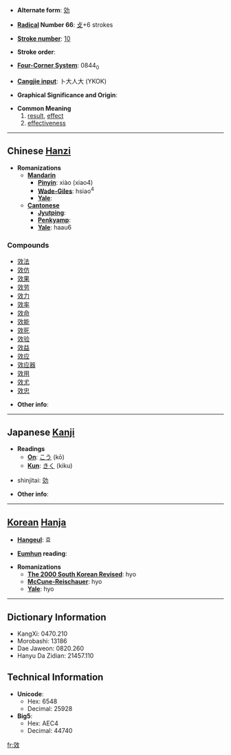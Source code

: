 * '''Alternate form''': [[効]]

* '''[[Wiktionary:Chinese radical index| Radical]] Number 66''': [[Wiktionary:Chinese radical index 攴|攴]]+6 strokes

* '''[[Wiktionary:Chinese total strokes index|Stroke number]]''': [[Wiktionary:Chinese total strokes index 10|10]]

* '''Stroke order''': 

* '''[[Wiktionary:Chinese four corner index|Four-Corner System]]''': 0844<sub>0</sub>

* '''[[Wiktionary:Chinese Cangjie index|Cangjie input]]''': 卜大人大 (YKOK)

* '''Graphical Significance and Origin''': 

* '''Common Meaning'''
*# [[result]], [[effect]]
*# [[effectiveness]]


----

== Chinese [[Hanzi]] ==

* '''Romanizations'''
** '''[[Mandarin]]'''
*** '''[[Pinyin]]''': xiào (xiao4)
*** '''[[Wade-Giles]]''': hsiao<sup>4</sup>
*** '''[[Yale]]''': 
** '''[[Cantonese]]'''
*** '''[[Jyutping]]''':
*** '''[[Penkyamp]]''': 
*** '''[[Yale]]''': haau6

===Compounds===
*[[效法]]
*[[效仿]]
*[[效果]]
*[[效劳]]
*[[效力]]
*[[效率]]
*[[效命]]
*[[效能]]
*[[效死]]
*[[效验]]
*[[效益]]
*[[效应]]
*[[效应器]]
*[[效用]]
*[[效尤]]
*[[效忠]]

* '''Other info''': 

----

== Japanese [[Kanji]] ==

* '''Readings'''
** '''[[On]]''': [[こう]] (kō)
** '''[[Kun]]''': [[きく]] (kiku)

* shinjitai: [[効]]

* '''Other info''':  

----

== [[Korean]] [[Hanja]] ==

* '''[[Hangeul]]''': 효

* '''[[Eumhun]] reading''': 

* '''Romanizations'''
** '''[[The 2000 South Korean Revised Romanization|The 2000 South Korean Revised]]''': hyo
** '''[[McCune-Reischauer]]''': hyo
** '''[[Yale]]''': hyo

----

== Dictionary Information ==

* KangXi: 0470.210
* Morobashi: 13186
* Dae Jaweon: 0820.260
* Hanyu Da Zidian: 21457.110

== Technical Information ==

* '''Unicode''':
** Hex: 6548
** Decimal: 25928
* '''Big5''':
** Hex: AEC4
** Decimal: 44740

[[fr:效]]